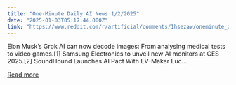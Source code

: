 ```yaml
---
title: "One-Minute Daily AI News 1/2/2025"
date: "2025-01-03T05:17:44.000Z"
link: "https://www.reddit.com/r/artificial/comments/1hsezaw/oneminute_daily_ai_news_122025/"
---
```


Elon Musk’s Grok AI can now decode images: From analysing medical tests to video games.[1]
 Samsung Electronics to unveil new AI monitors at CES 2025.[2]
 SoundHound Launches AI Pact With EV-Maker Luc...

[Read more](https://www.reddit.com/r/artificial/comments/1hsezaw/oneminute_daily_ai_news_122025/)
